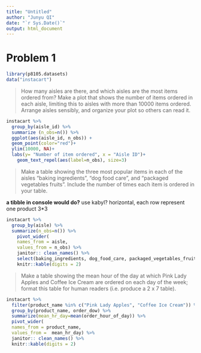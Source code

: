 ```yaml
---
title: "Untitled"
author: "Junyu QI"
date: "`r Sys.Date()`"
output: html_document
---
```

# Problem 1

```r
library(p8105.datasets)
data("instacart")
```

>How many aisles are there, and which aisles are the most items ordered from?
>Make a plot that shows the number of items ordered in each aisle, limiting this to aisles with more than 10000 items ordered. Arrange aisles sensibly, and organize your plot so others can read it.

```r
instacart %>%
  group_by(aisle_id) %>%
  summarize (n_obs=n()) %>%
  ggplot(aes(aisle_id, n_obs)) +
  geom_point(color="red")+
  ylim(10000, NA)+
  labs(y= "Number of item ordered", x = "Aisle ID")+
    geom_text_repel(aes(label=n_obs), size=3)
```

>Make a table showing the three most popular items in each of the aisles “baking ingredients”, “dog food care”, and “packaged vegetables fruits”. Include the number of times each item is ordered in your table.

**a tibble in console would do?** use kabyl? horizontal, each row represent one product 3*3
```r
instacart %>%
  group_by(aisle) %>%
  summarize(n_obs=n()) %>%
    pivot_wider(
    names_from = aisle,
    values_from = n_obs) %>%
    janitor:: clean_names() %>%
    select(baking_ingredients, dog_food_care, packaged_vegetables_fruits) %>%
    knitr::kable(digits = 2)
```

>Make a table showing the mean hour of the day at which Pink Lady Apples and Coffee Ice Cream are ordered on each day of the week; format this table for human readers (i.e. produce a 2 x 7 table).

```r
instacart %>%
  filter(product_name %in% c("Pink Lady Apples", "Coffee Ice Cream")) %>%
  group_by(product_name, order_dow) %>%
  summarize(mean_hr_day=mean(order_hour_of_day)) %>% 
  pivot_wider(
  names_from = product_name,
  values_from =  mean_hr_day) %>%
  janitor:: clean_names() %>%
  knitr::kable(digits = 2)
```
